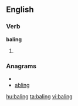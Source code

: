 ==English==
===Verb===
'''baling'''
# {{present participle of|[[bale]]}}

===Anagrams===
* {{alphagram|abgiln}}
* [[abling#English|abling]]

[[hu:baling]]
[[ta:baling]]
[[vi:baling]]